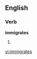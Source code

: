 
==English==

===Verb===
'''immigrates'''

# {{third-person singular of|[[immigrate]]}}

[[vi:immigrates]]
